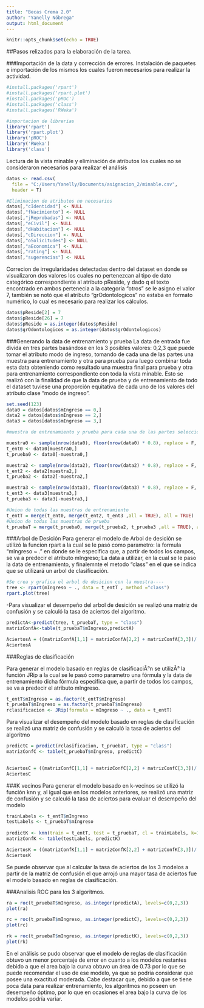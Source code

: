---
title: "Becas Crema 2.0"
author: "Yanelly Nóbrega"
output: html_document
---
```{r setup, include=FALSE}
knitr::opts_chunk$set(echo = TRUE)
```


##Pasos relizados para la elaboración de la tarea.


###Importación de la data y corrección de errores.
Instalación de paquetes e importación de los mismos los cuales fueron necesarios para realizar la actividad.


```{r }
#install.packages('rpart')
#install.packages('rpart.plot')
#install.packages('pROC')
#install.packages('class')
#install.packages('RWeka')

#importacion de librerias
library('rpart')
library('rpart.plot')
library('pROC')
library('RWeka')
library('class')
```

Lectura de la vista minable y eliminación de atributos los cuales no se consideraron necesarios para realizar el análisis

```{r}
datos <- read.csv(
  file = "C:/Users/Yanelly/Documents/asignacion_2/minable.csv",
  header = T)

#Eliminacion de atributos no necesarios
datos[,"cIdentidad"] <- NULL
datos[,"fNacimiento"] <- NULL
datos[,"jReprobadas"] <- NULL 
datos[,"eCivil"] <- NULL
datos[,"dHabitacion"] <- NULL
datos[,"cDireccion"] <- NULL 
datos[,"oSolicitudes"] <- NULL 
datos[,"aEconomica"] <- NULL
datos[,"rating"] <- NULL 
datos[,"sugerencias"] <- NULL 
```

Correcion de irregularidades detectadas dentro del dataset en donde se visualizaron dos valores los cuales no pertenezcan al tipo de dato categórico  correspondiente al atributo pReside, y dado q el texto encontrado en ambos pertenecia a la categoria "otros" se le asigno el valor 7, también se notó que el atributo "grOdontologicos" no estaba en formato numérico, lo cual es necesario para realizar los cálculos.

```{r}
datos$pReside[2] = 7  
datos$pReside[26] = 7 
datos$pReside = as.integer(datos$pReside) 
datos$grOdontologicos = as.integer(datos$grOdontologicos)

```

###Generando la data de entrenamiento y prueba
La data de entrada fue divida en tres partes basándose en los 3 posibles valores: 0,2,3 que puede tomar el atributo modo de ingreso, tomando de cada una de las partes una muestra para entrenamiento y otra para prueba para luego combinar toda esta data obteniendo como resultado una muestra final para prueba y otra para entrenamiento correspondiente con toda la vista minable. Esto se realizó con la finalidad de que la data de prueba y de entrenamiento de todo el dataset tuviese una proporción equitativa de cada uno de los valores del atributo clase "modo de ingreso".

```{r}

set.seed(123)
data0 = datos[datos$mIngreso == 0,]
data2 = datos[datos$mIngreso == 2,]
data3 = datos[datos$mIngreso == 3,]

#muestra de entrenamiento y prueba para cada una de las partes seleccionadas separandolas en un 20% para prueba y un 80% para entrenamiento

muestra0 <- sample(nrow(data0), floor(nrow(data0) * 0.8), replace = F, prob= NULL) #se selecciona la muestra para el modo de ingreso 0 
t_ent0 <- data0[muestra0,]
t_prueba0 <- data0[-muestra0,]

muestra2 <- sample(nrow(data2), floor(nrow(data2) * 0.8), replace = F, prob= NULL) #se selecciona la muestra para el modo de ingreso 0 
t_ent2 <- data2[muestra2,]
t_prueba2 <- data2[-muestra2,]

muestra3 <- sample(nrow(data3), floor(nrow(data3) * 0.8), replace = F, prob= NULL) #se selecciona la muestra para el modo de ingreso 0 
t_ent3 <- data3[muestra3,]
t_prueba3 <- data3[-muestra3,]

#Union de todas las muestras de entrenamiento
t_entT = merge(t_ent0, merge(t_ent2, t_ent3 ,all = TRUE), all = TRUE)
#Union de todas las muestras de prueba
t_pruebaT = merge(t_prueba0, merge(t_prueba2, t_prueba3 ,all = TRUE), all = TRUE)


```
###Arbol de Desición
Para generar el modelo de Arbol de desición se utilizó la funcion rpart a la cual se le pasó como parametro: la formula "mIngreso ~ ." en donde se le especifica que, a partir de todos los campos, se va a predecir el atributo mIngreso; La data a utilizar, en la cual se le paso la data de entrenamiento, y finalemnte el metodo "class" en el que se indica que se utilizará un arbol de clasificación.

```{r}
#Se crea y grafica el arbol de desicion con la muestra----
tree <- rpart(mIngreso ~ ., data = t_entT , method ="class")
rpart.plot(tree)

```

-Para visualizar el desempeño del arbol de desición se realizó una matriz de confusión y se calculó la tasa de aciertos del algoritmo.

```{r}
predictA<-predict(tree, t_pruebaT, type = "class")
matrizConfA<-table(t_pruebaT$mIngreso,predictA)

AciertosA = ((matrizConfA[1,1] + matrizConfA[2,2] + matrizConfA[3,3])/ nrow(t_pruebaT))* 100
AciertosA
```

###Reglas de clasificación

Para generar el modelo basado en reglas de clasificaciÃ³n se utilizÃ³  la función JRip a la cual se le pasó como parametro una fórmula y la data de entrenamiento  dicha fórmula especifica que, a partir de todos los campos, se va a predecir el atributo mIngreso. 
```{r}
t_entT$mIngreso = as.factor(t_entT$mIngreso)
t_pruebaT$mIngreso = as.factor(t_pruebaT$mIngreso)
rclasificacion <- JRip(formula = mIngreso ~ ., data = t_entT)

```

Para visualizar el desempeño del modelo basado en reglas de clasificación se realizó una matriz de confusión y se calculó la tasa de aciertos del algoritmo
```{r}
predictC = predict(rclasificacion, t_pruebaT, type = "class")
matrizConfC <- table(t_pruebaT$mIngreso, predictC)
 

AciertosC = ((matrizConfC[1,1] + matrizConfC[2,2] + matrizConfC[3,3])/ nrow(t_pruebaT))* 100
AciertosC

```
###K vecinos
Para generar el modelo basado en k-vecinos se utilizó  la función knn y, al igual que en los modelos anteriores, se realizó una matriz de confusión y se calculó la tasa de aciertos para evaluar el desempeño del modelo 

```{r}
trainLabels <- t_entT$mIngreso
testLabels <- t_pruebaT$mIngreso
  
predictK <- knn(train = t_entT, test = t_pruebaT, cl = trainLabels, k=14)
matrizConfK <- table(testLabels, predictK)

AciertosK = ((matrizConfK[1,1] + matrizConfK[2,2] + matrizConfK[3,3])/ nrow(t_pruebaT))* 100
AciertosK
```

Se puede observar que al calcular la tasa de aciertos de los 3 modelos a partir de la matriz de confusión el que arrojó una mayor tasa de aciertos fue el modelo basado en reglas de clasificación.

###Analisis ROC para los 3 algoritmos.

```{r}
ra = roc(t_pruebaT$mIngreso, as.integer(predictA), levels=c(0,2,3))
plot(ra)

rc = roc(t_pruebaT$mIngreso, as.integer(predictC), levels=c(0,2,3))
plot(rc)

rk = roc(t_pruebaT$mIngreso, as.integer(predictK), levels=c(0,2,3))
plot(rk)

```

En el análisis se pudo observar que el modelo de reglas de clasificación obtuvo un menor porcentaje de error en cuanto a los modelos restantes debido a que el area bajo la curva obtuvo un área de 0.73 por lo que se puede recomendar el uso de ese modelo, ya que se podria considerar que posee una exactitud moderada. Cabe destacar que, debido a que se tiene poca data para realizar entrenamiento, los algoritmos no poseen un desempeño óptimo, por lo que en ocasiones el area bajo la curva de los modelos podría variar.

